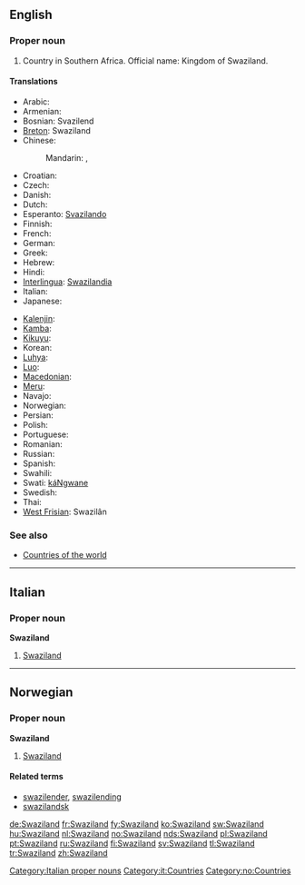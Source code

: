 ==English==

===Proper noun===
{{en-proper noun}}

# Country in Southern Africa. Official name: Kingdom of Swaziland.

====Translations====
{{trans-top|Kingdom of Swaziland}}
* Arabic: {{t|ar|سوازيلاند|tr=suwazilanda|sc=Arab}}
* Armenian: {{t-|hy|Սվազիլենդ|tr=Svazilend}}
* Bosnian: Svazilend {{m}}
* [[Breton]]: Swaziland
* Chinese:
*: Mandarin: {{t|zh|斯威士蘭|sc=Hani}}, {{t|zh|斯威士兰|tr=Sīwēishìlán|sc=Hani}}
* Croatian: {{t+|hr|Svazi|m}}
* Czech: {{t-|cs|Svazijsko|n}}
* Danish: {{t-|da|Swaziland}}
* Dutch: {{t+|nl|Swaziland}}
* Esperanto: [[Svazilando]]
* Finnish: {{t+|fi|Swazimaa}}
* French: {{t+|fr|Swaziland|m}}
* German: {{t+|de|Swasiland}}
* Greek: {{t-|el|Σουαζιλάνδη|f|tr=Souazilándi}}
* Hebrew: {{t|he|סוואזילנד|sc=Hebr}}
* Hindi: {{t|hi|स्वाजीलैंड|tr=svājīlaiṇḍ|sc=Deva}}
* [[Interlingua]]: [[Swazilandia]]
* Italian: {{t-|it|Swaziland|m}}
* Japanese: {{t+|ja|スワジランド|tr=Suwajirando}}
{{trans-mid}}
* [[Kalenjin]]: {{tø|kln|Uswazi}}
* [[Kamba]]: {{tø|kam|Uswasi}}
* [[Kikuyu]]: {{tø|ki|Uswathi}}
* Korean: {{t|ko|스와질란드|tr=Seuwajillandeu|sc=Kore}}
* [[Luhya]]: {{tø|luy|Buswazi}}
* [[Luo]]: {{tø|luo|Swazi}}
* [[Macedonian]]: {{t|mk|Свазиленд|m|tr=Svázilend}}
* [[Meru]]: {{tø|mer|Uswathi}}
* Navajo: {{tø|nv|Swáazi Dineʼé bikéyah}}
* Norwegian: {{t+|no|Swaziland}}
* Persian: {{t|fa|سوازیلند|sc=fa-Arab}}
* Polish: {{t+|pl|Suazi}}
* Portuguese: {{t+|pt|Suazilândia}}
* Romanian: {{t-|ro|Swaziland|n}}
* Russian: {{t|ru|Свазиленд|m|tr=Svazilénd|sc=Cyrl}}
* Spanish: {{t+|es|Suazilandia|f}}
* Swahili: {{t+|sw|Uswazi|xs=Swahili}}
* Swati: [[káNgwane]]
* Swedish: {{t+|sv|Swaziland}}
* Thai: {{t|th|สวาซิแลนด์|sc=Thai}}
* [[West Frisian]]: Swazilân
{{trans-bottom}}

===See also===
* [[Appendix:Countries of the world|Countries of the world]]

----

==Italian==
{{wikipedia|lang=it}}

===Proper noun===
'''Swaziland''' {{m}}

# [[#English|Swaziland]]

[[Category:Italian proper nouns]]
[[Category:it:Countries]]

----

==Norwegian==

===Proper noun===
'''Swaziland'''

# [[#English|Swaziland]]

====Related terms====
* [[swazilender]], [[swazilending]]
* [[swazilandsk]]

[[Category:no:Countries]]

[[de:Swaziland]]
[[fr:Swaziland]]
[[fy:Swaziland]]
[[ko:Swaziland]]
[[sw:Swaziland]]
[[hu:Swaziland]]
[[nl:Swaziland]]
[[no:Swaziland]]
[[nds:Swaziland]]
[[pl:Swaziland]]
[[pt:Swaziland]]
[[ru:Swaziland]]
[[fi:Swaziland]]
[[sv:Swaziland]]
[[tl:Swaziland]]
[[tr:Swaziland]]
[[zh:Swaziland]]